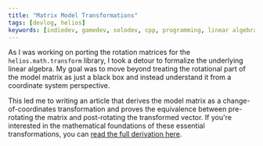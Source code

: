 ```yaml
---
title: "Matrix Model Transformations"
tags: [devlog, helios]
keywords: [indiedev, gamedev, solodev, cpp, programming, linear algebra, computer graphics, indiegames]
---
```



As I was working on porting the rotation matrices for the `helios.math.transform` library, I took a detour to formalize the underlying linear algebra. My goal was to move beyond treating the rotational part of the model matrix as just a black box and instead understand it from a coordinate system perspective.

 <!--truncate-->

 This led me to writing an article that derives the model matrix as a change-of-coordinates transformation and proves the equivalence between pre-rotating the matrix and post-rotating the transformed vector. If you're interested in the mathematical foundations of these essential transformations, you can [read the full derivation here](https://thorsten.suckow-homberg.de/docs/articles/computer-graphics/model-matrix-transformations-a-change-of-coordinates-perspective).

<SocialLinks />
